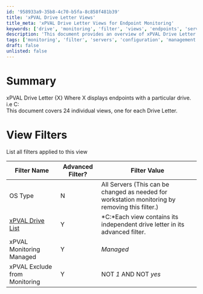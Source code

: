 ```yaml
---
id: '958933a9-35b8-4c70-b5fa-8c858f481b39'
title: 'xPVAL Drive Letter Views'
title_meta: 'xPVAL Drive Letter Views for Endpoint Monitoring'
keywords: ['drive', 'monitoring', 'filter', 'views', 'endpoints', 'servers']
description: 'This document provides an overview of xPVAL Drive Letter views, detailing filters applied to monitor endpoints based on specific drive letters. It includes 24 individual views for each drive letter, focusing on configuration and management settings for effective monitoring.'
tags: ['monitoring', 'filter', 'servers', 'configuration', 'management']
draft: false
unlisted: false
---
```

# Summary

xPVAL Drive Letter {X} Where X displays endpoints with a particular drive. i.e C:  
This document covers 24 individual views, one for each Drive Letter.

# View Filters

List all filters applied to this view

| Filter Name                             | Advanced Filter? | Filter Value                                                                                           |
|-----------------------------------------|------------------|--------------------------------------------------------------------------------------------------------|
| OS Type                                 | N                | All Servers (This can be changed as needed for workstation monitoring by removing this filter.)        |
| [xPVAL Drive List](https://proval.itglue.com/DOC-5078775-10793262) | Y                | *C:*Each view contains its independent drive letter in its advanced filter.                       |
| xPVAL Monitoring Managed                | Y                | *Managed*                                                                                            |
| xPVAL Exclude from Monitoring           | Y                | NOT *1* AND NOT *yes*                                                                                |












